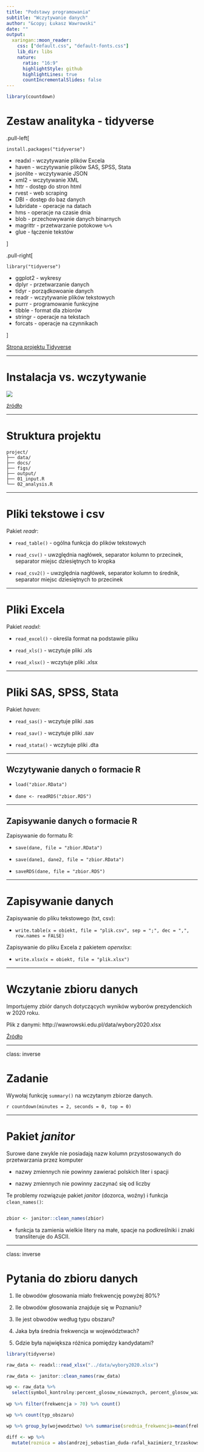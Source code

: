 ```yaml
---
title: "Podstawy programowania"
subtitle: "Wczytywanie danych"
author: "&copy; Łukasz Wawrowski"
date: ""
output:
  xaringan::moon_reader:
    css: ["default.css", "default-fonts.css"]
    lib_dir: libs
    nature:
      ratio: "16:9"
      highlightStyle: github
      highlightLines: true
      countIncrementalSlides: false
---
```


```r
library(countdown)
```

# Zestaw analityka - tidyverse

.pull-left[
```
install.packages("tidyverse")
```

- readxl - wczytywanie plików Excela
- haven - wczytywanie plików SAS, SPSS, Stata
- jsonlite - wczytywanie JSON
- xml2 - wczytywanie XML
- httr - dostęp do stron html
- rvest - web scraping
- DBI - dostęp do baz danych
- lubridate - operacje na datach
- hms - operacje na czasie dnia
- blob - przechowywanie danych binarnych
- magrittr - przetwarzanie potokowe `%>%`
- glue - łączenie tekstów

]

.pull-right[
```
library("tidyverse")
```

- ggplot2 - wykresy
- dplyr - przetwarzanie danych
- tidyr - porządkowoanie danych
- readr - wczytywanie plików tekstowych
- purrr - programowanie funkcyjne
- tibble - format dla zbiorów
- stringr - operacje na tekstach
- forcats - operacje na czynnikach

]

[Strona projektu Tidyverse](https://www.tidyverse.org/)

---

# Instalacja vs. wczytywanie

![](img/packages.jpg)

[źródło](https://twitter.com/visnut/status/1248087845589274624)

---

# Struktura projektu

```
project/
├── data/
├── docs/
├── figs/
├── output/
├── 01_input.R
└── 02_analysis.R
```

---

# Pliki tekstowe i csv

Pakiet _readr_:

- `read_table()` - ogólna funkcja do plików tekstowych

- `read_csv()` - uwzględnia nagłówek, separator kolumn to przecinek, separator miejsc dziesiętnych to kropka

- `read_csv2()` - uwzględnia nagłówek, separator kolumn to średnik, separator miejsc dziesiętnych to przecinek

---

# Pliki Excela

Pakiet _readxl_:

- `read_excel()` - określa format na podstawie pliku

- `read_xls()` - wczytuje pliki .xls

- `read_xlsx()` - wczytuje pliki .xlsx

---

# Pliki SAS, SPSS, Stata

Pakiet _haven_:

- `read_sas()` - wczytuje pliki .sas

- `read_sav()` - wczytuje pliki .sav

- `read_stata()` - wczytuje pliki .dta


---

## Wczytywanie danych o formacie R

- `load("zbior.RData")`

- `dane <- readRDS("zbior.RDS")`

---

## Zapisywanie danych o formacie R

Zapisywanie do formatu R:

- `save(dane, file = "zbior.RData")`

- `save(dane1, dane2, file = "zbior.RData")`

- `saveRDS(dane, file = "zbior.RDS")`

---

# Zapisywanie danych

Zapisywanie do pliku tekstowego (txt, csv):

- `write.table(x = obiekt, file = "plik.csv", sep = ";", dec = ",", row.names = FALSE)`

Zapisywanie do pliku Excela z pakietem _openxlsx_:

- `write.xlsx(x = obiekt, file = "plik.xlsx")`

---

# Wczytanie zbioru danych

Importujemy zbiór danych dotyczących wyników wyborów prezydenckich w 2020 roku.

Plik z danymi: http://wawrowski.edu.pl/data/wybory2020.xlsx

[Źródło](https://prezydent20200628.pkw.gov.pl/prezydent20200628/pl/dane_w_arkuszach)

---

class: inverse

# Zadanie

Wywołaj funkcję `summary()` na wczytanym zbiorze danych.

`r countdown(minutes = 2, seconds = 0, top = 0)`

---

# Pakiet _janitor_ 

Surowe dane zwykle nie posiadają nazw kolumn przystosowanych do przetwarzania przez komputer

- nazwy zmiennych nie powinny zawierać polskich liter i spacji

- nazwy zmiennych nie powinny zaczynać się od liczby

Te problemy rozwiązuje pakiet _janitor_ (dozorca, woźny) i funkcja `clean_names()`:

```r

zbior <- janitor::clean_names(zbior)

```

- funkcja ta zamienia wielkie litery na małe, spacje na podkreślniki i znaki transliteruje do ASCII.

---

class: inverse

# Pytania do zbioru danych

1. Ile obwodów głosowania miało frekwencję powyżej 80%?

2. Ile obwodów głosowania znajduje się w Poznaniu?   

3. Ile jest obwodów według typu obszaru?

4. Jaka była średnia frekwencja w województwach?

5. Gdzie była największa różnica pomiędzy kandydatami?

```r
library(tidyverse)

raw_data <- readxl::read_xlsx("../data/wybory2020.xlsx")

raw_data <- janitor::clean_names(raw_data)

wp <- raw_data %>% 
  select(symbol_kontrolny:percent_glosow_niewaznych, percent_glosow_waznych:rafal_kazimierz_trzaskowski)
  
wp %>% filter(frekwencja > 70) %>% count()

wp %>% count(typ_obszaru)

wp %>% group_by(wojewodztwo) %>% summarise(srednia_frekwencja=mean(frekwencja)) %>% arrange(srednia_frekwencja)

diff <- wp %>% 
  mutate(roznica = abs(andrzej_sebastian_duda-rafal_kazimierz_trzaskowski))

```

